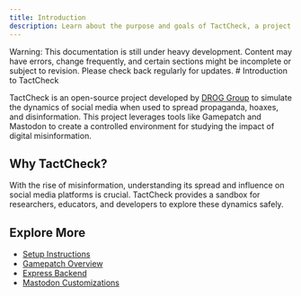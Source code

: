 ```yaml
---
title: Introduction
description: Learn about the purpose and goals of TactCheck, a project by DROG Group.
---
```



<Callout type="warning">
  Warning: This documentation is still under heavy development. Content may have
  errors, change frequently, and certain sections might be incomplete or subject
  to revision. Please check back regularly for updates.
</Callout>
# Introduction to TactCheck

TactCheck is an open-source project developed by [DROG Group](https://drog.group) to simulate the dynamics of social media when used to spread propaganda, hoaxes, and disinformation. This project leverages tools like Gamepatch and Mastodon to create a controlled environment for studying the impact of digital misinformation.

## Why TactCheck?

With the rise of misinformation, understanding its spread and influence on social media platforms is crucial. TactCheck provides a sandbox for researchers, educators, and developers to explore these dynamics safely.

## Explore More

- [Setup Instructions](/docs/setup)
- [Gamepatch Overview](/docs/gamepatch)
- [Express Backend](/docs/express)
- [Mastodon Customizations](/docs/mastodon)
